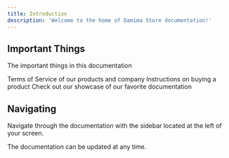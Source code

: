 ```yaml
---
title: Introduction
description: 'Welcome to the home of Damima Store documentation!'
---
```


## Important Things

The important things in this documentation

<CardGroup cols={2}>
  <Card
    title="Terms of Service"
    icon="triangle"
    href="https://mintlify.com/docs/quickstart"
  >
    Terms of Service of our products and company
  </Card>
  <Card
    title="Buying a product"
    icon="credit-card"
    href="https://mintlify.com/docs/development"
  >
    Instructions on buying a product
  </Card>
    <Card
    title="FAQ"
    icon="book"
    href="https://mintlify.com/customers"
  >
    Check out our showcase of our favorite documentation
  </Card>
</CardGroup>

## Navigating
Navigate through the documentation with the sidebar located at the left of your screen.

<Info>
  The documentation can be updated at any time.
</Info>
